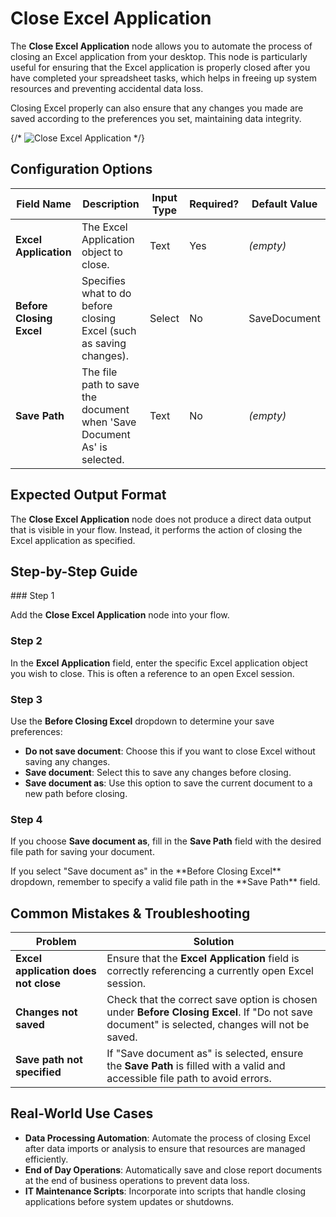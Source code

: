 
# Close Excel Application

The **Close Excel Application** node allows you to automate the process of closing an Excel application from your desktop. This node is particularly useful for ensuring that the Excel application is properly closed after you have completed your spreadsheet tasks, which helps in freeing up system resources and preventing accidental data loss.

Closing Excel properly can also ensure that any changes you made are saved according to the preferences you set, maintaining data integrity.

{/* ![Close Excel Application](./close-excel-application.png) */}

## Configuration Options

| Field Name               | Description                                                             | Input Type | Required? | Default Value |
| ------------------------ | ----------------------------------------------------------------------- | ---------- | --------- | ------------- |
| **Excel Application**    | The Excel Application object to close.                                  | Text       | Yes       | _(empty)_     |
| **Before Closing Excel** | Specifies what to do before closing Excel (such as saving changes).     | Select     | No        | SaveDocument  |
| **Save Path**            | The file path to save the document when 'Save Document As' is selected. | Text       | No        | _(empty)_     |

## Expected Output Format

The **Close Excel Application** node does not produce a direct data output that is visible in your flow. Instead, it performs the action of closing the Excel application as specified.

## Step-by-Step Guide

<Steps>
### Step 1

Add the **Close Excel Application** node into your flow.

### Step 2

In the **Excel Application** field, enter the specific Excel application object you wish to close. This is often a reference to an open Excel session.

### Step 3

Use the **Before Closing Excel** dropdown to determine your save preferences:

- **Do not save document**: Choose this if you want to close Excel without saving any changes.
- **Save document**: Select this to save any changes before closing.
- **Save document as**: Use this option to save the current document to a new path before closing.

### Step 4

If you choose **Save document as**, fill in the **Save Path** field with the desired file path for saving your document.

</Steps>

<Callout type="info" title="Tip">
  If you select "Save document as" in the **Before Closing Excel** dropdown,
  remember to specify a valid file path in the **Save Path** field.
</Callout>

## Common Mistakes & Troubleshooting

| Problem                              | Solution                                                                                                                                       |
| ------------------------------------ | ---------------------------------------------------------------------------------------------------------------------------------------------- |
| **Excel application does not close** | Ensure that the **Excel Application** field is correctly referencing a currently open Excel session.                                           |
| **Changes not saved**                | Check that the correct save option is chosen under **Before Closing Excel**. If "Do not save document" is selected, changes will not be saved. |
| **Save path not specified**          | If "Save document as" is selected, ensure the **Save Path** is filled with a valid and accessible file path to avoid errors.                   |

## Real-World Use Cases

- **Data Processing Automation**: Automate the process of closing Excel after data imports or analysis to ensure that resources are managed efficiently.
- **End of Day Operations**: Automatically save and close report documents at the end of business operations to prevent data loss.
- **IT Maintenance Scripts**: Incorporate into scripts that handle closing applications before system updates or shutdowns.
